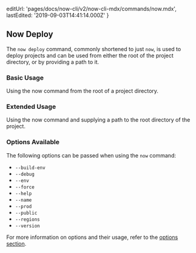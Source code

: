 
  editUrl: 'pages/docs/now-cli/v2/now-cli-mdx/commands/now.mdx',
  lastEdited: '2019-09-03T14:41:14.000Z'
}

## Now Deploy

The `now deploy` command, commonly shortened to just `now`, is used to deploy projects and can be used from either the root of the project directory, or by providing a path to it.

### Basic Usage

<Snippet dark text="now" />
<Caption>Using the <InlineCode>now</InlineCode> command from the root of a project directory.</Caption>

### Extended Usage

<Snippet dark text="now [path-to-project]" />
<Caption>Using the <InlineCode>now</InlineCode> command and supplying a path to the root directory of the project.</Caption>

### Options Available

The following options can be passed when using the `now` command:

- `--build-env`
- `--debug`
- `--env`
- `--force`
- `--help`
- `--name`
- `--prod`
- `--public`
- `--regions`
- `--version`

For more information on options and their usage, refer to the [options section](#options).
